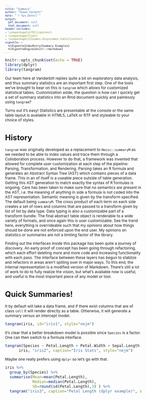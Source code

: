```yaml
---
title: "Summary"
author: "Shawn Garbett"
date: "`r Sys.Date()`"
output:
  pdf_document: null
  html_document: null
header-includes:
- \usepackage[utf8]{inputenc}
- \usepackage{float}
- \usepackage[x11names,dvipsnames,table]{xcolor}
vignette: >
  %\VignetteIndexEntry{Summary Examples}
  %\VignetteEngine{knitr::rmarkdown}
---
```


<style type="text/css">

body, td {
   font-size: 12px;
}
code.r{
  font-size: 12px;
}
pre {
  font-size: 10px
}
</style>

```r
knitr::opts_chunk$set(echo = TRUE)
library(dplyr)
library(tangram)
```
Our team here at Vanderbilt replies quite a bit on exploratory data analysis, and thus summary statistics are an important first step. One of the tools we've brought to bear on this is `tangram` which allows for customized statistical tables. Customization aside, the question is how can I quickly get a set of summary statistics into an Rmd document quickly and painlessly using `tangram`?

Turns out it's easy! Statistics are presentable at the console or the same table layout is available in HTML5, LaTeX or RTF and styleable to your choice of styles.

# History

`tangram` was originally developed as a replacement to `Hmisc::summaryM` as we needed to be able to index values and trace them through a Colloboration process. However to do that, a framework was invented that allowed for complete user customization at each step of the pipeline: Parsing, Transformation, and Rendering. Parsing takes an R formula and generates an Abstract Syntax Tree (AST) which contains pieces of a data frame. This in an of itself is a useable piece outside of table generation. Getting this AST generation to match exactly the syntax of R formulas is ongoing. Care has been taken to make sure that no semantics are present in the AST, i.e. the meaning of anything in side a formula is not coded into the AST representation. Semantic meaning is given by the transform specified. The default being `summaryM`. The cross product of each term on each side creates a set of rows and columns that are passed to a transform given by list of list by data type. Data typing is also a customizable part of a transform bundle. The final abstract table object is renderable to a wide variety of formats, and once again this is user customizable. See the trend here, everything is overrideable such that my opinions about how things should be done are not enforced upon the end user. My opinions on statistics or summaries are not a limiting factor of the library.

Finding out the interfaces inside this package has been quite a journey of discovery. An early proof of concept has been going through refactoring, which each effort deleting more and more code and increasing functionality with each pass. The interface between these layers has begun to stablize and refactors in areas aren't spilling over in major ways. To this end, the internal representation is a modified version of Markdown. There's still a lot of work to do to fully realize the vision, but what's available now is useful, and useful is the most important piece of any model or tool.

# Quick Summaries!

It by default will take a data frame, and if there exist columns that are of class `cell` it will render directly as a table. Otherwise, it will generate a summary versus an intercept model.

```r
tangram(iris, id="iris1", style="nejm")
```

It's clear that a better breakdown model is possible since `Species` is a factor. One can then switch to a formula interface.

```r
tangram(Species ~ Petal.Length + Petal.Width + Sepal.Length + Sepal.Width,
      iris, "iris2", caption="Iris Stats", style="nejm")
```

Maybe one really prefers using `dplyr` so let's go with that.

```r
iris %>%
  group_by(Species) %>%
  summarise(Mean=mean(Petal.Length),
            Median=median(Petal.Length),
            SD=round(sd(Petal.Length),3) ) %>%
  tangram("iris3", caption="Petal Length (dplyr example)", style="nejm")
```

<br/>


